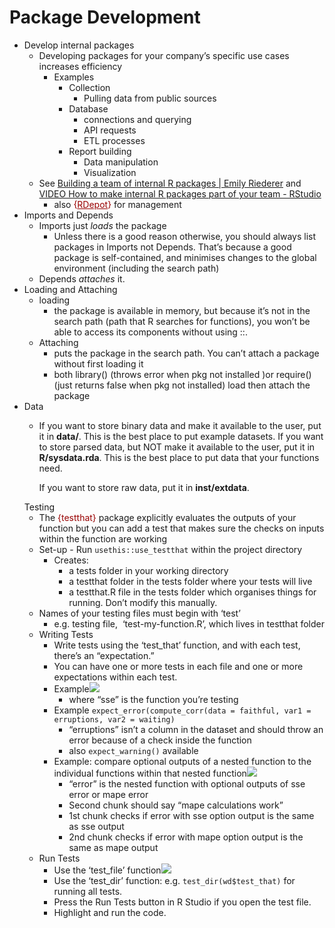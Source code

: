 # Package Development




* Develop internal packages
	* Developing packages for your company's specific use cases increases efficiency
		* Examples
			* Collection
				* Pulling data from public sources
			* Database
				* connections and querying
				* API requests
				* ETL processes
			* Report building
				* Data manipulation
				* Visualization
	* See [Building a team of internal R packages | Emily Riederer](https://emilyriederer.netlify.app/post/team-of-packages/) and [VIDEO How to make internal R packages part of your team - RStudio](https://resources.rstudio.com/resources/rstudioglobal-2021/organization-how-to-make-internal-r-packages-part-of-your-team/)
		* also [{]{style='color: #990000'}[RDepot](https://www.r-bloggers.com/2021/02/rdepot-1-4-3/){style='color: #990000'}[}]{style='color: #990000'} for management





* Imports and Depends
	* Imports just _loads_ the package
		* Unless there is a good reason otherwise, you should always list packages in Imports not Depends. That’s because a good package is self-contained, and minimises changes to the global environment (including the search path)
	* Depends _attaches_ it.
* Loading and Attaching
	* loading
		* the package is available in memory, but because it’s not in the search path (path that R searches for functions), you won’t be able to access its components without using ::. 
	* Attaching
		* puts the package in the search path. You can’t attach a package without first loading it
		* both library() (throws error when pkg not installed )or require() (just returns false when pkg not installed) load then attach the package
* Data
	* If you want to store binary data and make it available to the user, put it in **data/**. This is the best place to put example datasets.
		If you want to store parsed data, but NOT make it available to the user, put it in **R/sysdata.rda**. This is the best place to put data that your functions need.
		
		If you want to store raw data, put it in **inst/extdata**.
		
	Testing
	* The [{testthat}]{style='color: #990000'} package explicitly evaluates the outputs of your function but you can add a test that makes sure the checks on inputs within the function are working
	* Set-up - Run `usethis::use_testthat` within the project directory
		* Creates:
			* a tests folder in your working directory
			* a testthat folder in the tests folder where your tests will live
			* a testthat.R file in the tests folder which organises things for running. Don't modify this manually.
	* Names of your testing files must begin with 'test'
		* e.g. testing file,  'test-my-function.R', which lives in testthat folder
	* Writing Tests
		* Write tests using the 'test\_that' function, and with each test, there's an "expectation."
		* You can have one or more tests in each file and one or more expectations within each test.
		* Example![](./_resources/Package_Development.resources/image.png)
			* where "sse" is the function you're testing
		* Example `expect_error(compute_corr(data = faithful, var1 = erruptions, var2 = waiting)`
			* "erruptions" isn't a column in the dataset and should throw an error because of a check inside the function
			* also `expect_warning()` available
		* Example: compare optional outputs of a nested function to the individual functions within that nested function![](./_resources/Package_Development.resources/image.2.png)
			* "error" is the nested function with optional outputs of sse error or mape error
			* Second chunk should say "mape calculations work"
			* 1st chunk checks if error with sse option output is the same as sse output
			* 2nd chunk checks if error with mape option output is the same as mape output
	* Run Tests
		* Use the 'test\_file' function![](./_resources/Package_Development.resources/image.1.png)
		* Use the 'test\_dir' function: e.g. `test_dir(wd$test_that)` for running all tests.
		* Press the Run Tests button in R Studio if you open the test file.
		* Highlight and run the code.



